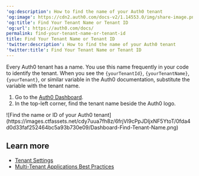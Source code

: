 ---
'og:description': How to find the name of your Auth0 tenant
'og:image': https://cdn2.auth0.com/docs-v2/1.14553.0/img/share-image.png
'og:title': Find Your Tenant Name or Tenant ID
'og:url': https://auth0.com/docs/
permalink: find-your-tenant-name-or-tenant-id
title: Find Your Tenant Name or Tenant ID
'twitter:description': How to find the name of your Auth0 tenant
'twitter:title': Find Your Tenant Name or Tenant ID
---
Every Auth0 tenant has a name. You use this name frequently in your code to identify the tenant. When you see the `{yourTenantId}`, `{yourTenantName}`, `{yourTenant}`, or similar variable in the Auth0 documentation, substitute the variable with the tenant name.

1. Go to the [Auth0 Dashboard](https://manage.auth0.com/#).
2. In the top-left corner, find the tenant name beside the Auth0 logo.

<Frame>![Find the name or ID of your Auth0 tenant](https://images.ctfassets.net/cdy7uua7fh8z/6frjVl9cPpJDIjxNF5YtoT/0fda4d0d33faf252464bc5a93b730e09/Dashboard-Find-Tenant-Name.png)</Frame>

## Learn more

* [Tenant Settings](/docs/get-started/tenant-settings)
* [Multi-Tenant Applications Best Practices](/docs/get-started/auth0-overview/create-tenants/multi-tenant-apps-best-practices)